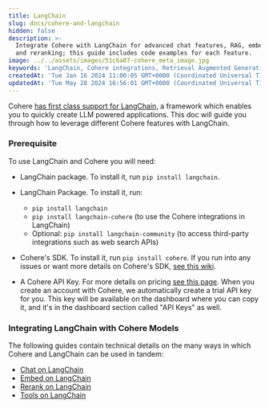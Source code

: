 ```yaml
---
title: LangChain
slug: docs/cohere-and-langchain
hidden: false
description: >-
  Integrate Cohere with LangChain for advanced chat features, RAG, embeddings,
  and reranking; this guide includes code examples for each feature.
image: ../../assets/images/51c6a07-cohere_meta_image.jpg
keywords: 'LangChain, Cohere integrations, Retrieval Augmented Generation'
createdAt: 'Tue Jan 16 2024 11:00:05 GMT+0000 (Coordinated Universal Time)'
updatedAt: 'Tue May 28 2024 16:56:01 GMT+0000 (Coordinated Universal Time)'
---
```

Cohere [has first class support for LangChain](https://python.langchain.com/docs/integrations/providers/cohere), a framework which enables you to quickly create LLM powered applications. This doc will guide you through how to leverage different Cohere features with LangChain. 

### Prerequisite

To use LangChain and Cohere you will need: 

- LangChain package. To install it, run `pip install langchain`. 

- LangChain Package. To install it, run:
    - `pip install langchain`
    - `pip install langchain-cohere` (to use the Cohere integrations in LangChain)
    - Optional: `pip install langchain-community` (to access third-party integrations such as web search APIs)
- Cohere's SDK. To install it, run `pip install cohere`. If you run into any issues or want more details on Cohere's SDK, [see this wiki](https://github.com/cohere-ai/cohere-python).
- A Cohere API Key. For more details on pricing [see this page](https://cohere.com/pricing). When you create an account with Cohere, we automatically create a trial API key for you. This key will be available on the dashboard where you can copy it, and it's in the dashboard section called "API Keys" as well.

### Integrating LangChain with Cohere Models

The following guides contain technical details on the many ways in which Cohere and LangChain can be used in tandem:

- [Chat on LangChain](/docs/chat-on-langchain)
- [Embed on LangChain](/docs/embed-on-langchain)
- [Rerank on LangChain](/docs/rerank-on-langchain)
- [Tools on LangChain](/docs/tools-on-langchain)

